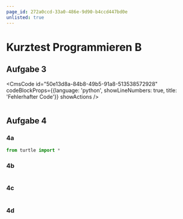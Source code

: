```yaml
---
page_id: 272a0ccd-33a0-486e-9d90-b4ccd447bd0e
unlisted: true
---
```



# Kurztest Programmieren B

<Restricted id="c1c611d2-2d05-45c6-a5a5-adcbc9de2865">

## Aufgabe 3

<CmsCode
    id="50e13d8a-84b8-49b5-91a8-513538572928"
    codeBlockProps={{language: 'python', showLineNumbers: true, title: 'Fehlerhafter Code'}}
    showActions
/>


<PermissionsPanel documentRootId="6033cd9e-48e3-4ebb-8b98-de98ee8e2e42" />

```py live_py title=korrigiert.py id=6033cd9e-48e3-4ebb-8b98-de98ee8e2e42 versioned
```

## Aufgabe 4

### 4a

<PermissionsPanel documentRootId="41119cce-8ff4-4309-abee-420571b40f0a" />

```py live_py title=4a.py id=41119cce-8ff4-4309-abee-420571b40f0a versioned
from turtle import *
```
### 4b

<PermissionsPanel documentRootId="3d67ae4d-b5bf-41dd-a085-e04c332c7bb1" />

```py live_py title=4b.py id=3d67ae4d-b5bf-41dd-a085-e04c332c7bb1 versioned
```
### 4c

<PermissionsPanel documentRootId="a787ff6e-0530-4194-a33b-54daadb7a0a1" />

```py live_py title=4c.py id=a787ff6e-0530-4194-a33b-54daadb7a0a1 versioned
```

### 4d

<PermissionsPanel documentRootId="6f58243e-88c9-4d73-a618-0c8a0ad92005" />

```py live_py title=4d.py id=6f58243e-88c9-4d73-a618-0c8a0ad92005 versioned
```

</Restricted>
